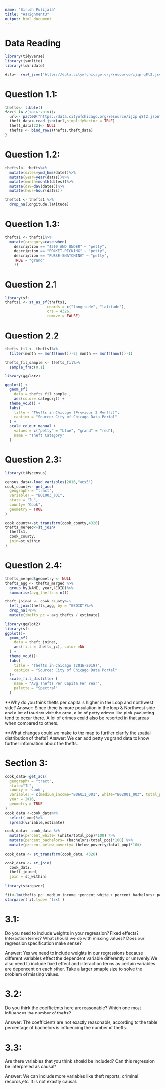 ```yaml
---
name: "Sirish Pulijala"
title: "Assignment3"
output: html_document
---
```


# Data Reading
```r

library(tidyverse)
library(jsonlite)
library(lubridate)

data<- read_json("https://data.cityofchicago.org/resource/ijzp-q8t2.json?primary_type=THEFT&$limit=30000", simplifyVector = TRUE) 
```

# Question 1.1:
```r
thefts<- tibble()
for(i in c(2016:2019)){
  url<- paste0("https://data.cityofchicago.org/resource/ijzp-q8t2.json?primary_type=THEFT&$limit=40000&year=",i, collapse = " ")
  theft_data<-read_json(url,simplifyVector = TRUE)
  theft_data[22]<- NULL
  thefts <- bind_rows(thefts,theft_data)
}
```

# Question 1.2:
```r

thefts1<- thefts%>%
  mutate(dates=ymd_hms(date))%>%
  mutate(year=year(dates))%>%
  mutate(month=month(dates))%>%
  mutate(day=day(dates))%>%
  mutate(hour=hour(dates))

thefts1 <- thefts1 %>%
  drop_na(longitude,latitude)

```

# Question 1.3:

```r

thefts1 <- thefts1%>%
  mutate(category=case_when(
    description == "$500 AND UNDER" ~ "petty",
    description == "POCKET-PICKING" ~ "petty",
    description == "PURSE-SNATCHING" ~ "petty",
    TRUE ~ "grand"
    ))

```

# Question 2.1

```r
library(sf)
thefts1 <- st_as_sf(thefts1,
                   coords = c("longitude", "latitude"),
                   crs = 4326,
                   remove = FALSE)
```

# Question 2.2

```r

thefts_fil <- thefts1%>%
  filter(month == month(now())-2| month == month(now())-1)

thefts_fil_sample <- thefts_fil%>%
  sample_frac(0.1)

library(ggplot2)

ggplot() +
  geom_sf( 
    data = thefts_fil_sample , 
    aes(color= category)) +
  theme_void() +
  labs(
    title = "Thefts in Chicago (Previous 2 Months)",
    caption = "Source: City of Chicago Data Portal"
  ) +
  scale_colour_manual (
    values = c("petty" = "blue", "grand" = "red"),
    name = "Theft Category"
  )

```

# Question 2.3:

```r

library(tidycensus)

census_data<-load_variables(2016,"acs5")
cook_county<- get_acs(
  geography = "tract",
  variables = "B01003_001",
  state = "IL",
  county= "Cook",
  geometry = TRUE
)

cook_county<-st_transform(cook_county,4326)
thefts_merged<-st_join(
  thefts1,
  cook_county,
  join=st_within
)

```

# Question 2.4:

``` r

thefts_merged$geometry <- NULL
thefts_agg <- thefts_merged %>%
  group_by(NAME, year,GEOID)%>%
  summarise(avg_thefts = n())

theft_joined <- cook_county%>%
  left_join(thefts_agg, by = "GEOID")%>%
  drop_na()%>%
  mutate(thefts_pc = avg_thefts / estimate)

library(ggplot2)
library(sf)
ggplot()+
  geom_sf(
    data = theft_joined,
    aes(fill = thefts_pc), color =NA
  ) +
  theme_void()+
  labs(
    title = "Thefts in Chicago (2016-2019)",
    caption = "Source: City of Chicago Data Portal"
  )+
  scale_fill_distiller (
    name = "Avg Thefts Per Capita Per Year",
    palette = "Spectral"
  )
```

**Why do you think thefts per capita is higher in the Loop and northwest side?
Answer: Since there is more population in the loop & Northwest side and a lot of tourists visit the area, a lot of petty crimes like pick-pocketing tend to occur there. A lot of crimes could also be reported in that areas when compared to others.

**What changes could we make to the map to further clarify the spatial distribution of thefts?
Answer: We can add petty vs grand data to know further information about the thefts.


# Section 3:

``` r

cook_data<-get_acs(
  geography = "tract",
  state="IL",
  county = "Cook",
  variables = c(medium_income="B06011_001", white="B02001_002", total_pop="B01003_001", bachelors="B06009_005", below_poverty="B17020_002"),
  year = 2016,
  geometry = TRUE
)
cook_data <-cook_data%>%
  select(-moe)%>%
  spread(variable,estimate)

cook_data<- cook_data %>%
  mutate(percent_white= (white/total_pop)*100) %>%
  mutate(percent_bachelors= (bachelors/total_pop)*100) %>%
  mutate(percent_below_poverty= (below_poverty/total_pop)*100)
  
cook_data <- st_transform(cook_data, 4326)

cook_data <- st_join(
  cook_data,
  theft_joined,
  join = st_within)
  
library(stargazer)

fit<-lm(thefts_pc~ medium_income +percent_white + percent_bachelors+ percent_below_poverty, data= cook_data)
stargazer(fit,type= 'text')

```

# 3.1:

Do you need to include weights in your regression? Fixed effects? Interaction terms? What should we do with missing values? Does our regression specification make sense?

Answer: Yes we need to include weights in our regressions because different variables effect the dependent variable differently or unevenly.We also need to include fixed effect and interaction terms as certain variables are dependent on each other. Take a larger smaple size to solve the problem of missing values. 


# 3.2:
Do you think the coefficients here are reasonable? Which one most influences the number of thefts?

Answer: The coefficients are not exactly reasonable, according to the table percentage of bachelors is influencing the number of thefts.

# 3.3:
Are there variables that you think should be included? Can this regression be interpreted as causal?

Answer: We can include more variables like theft reports, criminal records,etc. It is not exactly causal.
